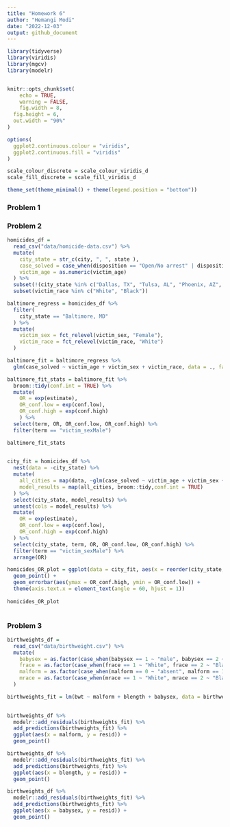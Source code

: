 ```yaml
---
title: "Homework 6"
author: "Hemangi Modi"
date: "2022-12-03"
output: github_document
---
```


```r
library(tidyverse)
library(viridis)
library(mgcv)
library(modelr)


knitr::opts_chunk$set(
	echo = TRUE,
	warning = FALSE,
	fig.width = 8, 
  fig.height = 6,
  out.width = "90%"
)

options(
  ggplot2.continuous.colour = "viridis",
  ggplot2.continuous.fill = "viridis"
)

scale_colour_discrete = scale_colour_viridis_d
scale_fill_discrete = scale_fill_viridis_d

theme_set(theme_minimal() + theme(legend.position = "bottom"))
```

### Problem 1



### Problem 2


```r
homicides_df = 
  read_csv("data/homicide-data.csv") %>% 
  mutate(
    city_state = str_c(city, ", ", state ),
    case_solved = case_when(disposition == "Open/No arrest" | disposition == "Closed without arrest" ~ 0, disposition == "Closed by arrest" ~ 1),
    victim_age = as.numeric(victim_age)
  ) %>% 
  subset(!(city_state %in% c("Dallas, TX", "Tulsa, AL", "Phoenix, AZ", "Kansas City, MO"))) %>% 
  subset(victim_race %in% c("White", "Black"))

```

```r
baltimore_regress = homicides_df %>% 
  filter(
    city_state == "Baltimore, MD"
  ) %>% 
  mutate(
    victim_sex = fct_relevel(victim_sex, "Female"),
    victim_race = fct_relevel(victim_race, "White")
  )

baltimore_fit = baltimore_regress %>% 
  glm(case_solved ~ victim_age + victim_sex + victim_race, data = ., family = binomial())

baltimore_fit_stats = baltimore_fit %>% 
  broom::tidy(conf.int = TRUE) %>%  
  mutate(
    OR = exp(estimate),
    OR_conf.low = exp(conf.low),
    OR_conf.high = exp(conf.high)
    ) %>% 
  select(term, OR, OR_conf.low, OR_conf.high) %>% 
  filter(term == "victim_sexMale")

baltimore_fit_stats
  
```

```r
city_fit = homicides_df %>% 
  nest(data = -city_state) %>% 
  mutate(
    all_cities = map(data, ~glm(case_solved ~ victim_age + victim_sex + victim_race, data = ., family = binomial())),
    model_results = map(all_cities, broom::tidy,conf.int = TRUE)
  ) %>% 
  select(city_state, model_results) %>% 
  unnest(cols = model_results) %>% 
  mutate(
    OR = exp(estimate),
    OR_conf.low = exp(conf.low),
    OR_conf.high = exp(conf.high)
  ) %>% 
  select(city_state, term, OR, OR_conf.low, OR_conf.high) %>% 
  filter(term == "victim_sexMale") %>% 
  arrange(OR)

homicides_OR_plot = ggplot(data = city_fit, aes(x = reorder(city_state, OR), y = OR)) + 
  geom_point() + 
  geom_errorbar(aes(ymax = OR_conf.high, ymin = OR_conf.low)) +
  theme(axis.text.x = element_text(angle = 60, hjust = 1))
  
homicides_OR_plot
  
```


### Problem 3

```r
birthweights_df = 
  read_csv("data/birthweight.csv") %>% 
  mutate(
    babysex = as.factor(case_when(babysex == 1 ~ "male", babysex == 2 ~ "female")),
    frace = as.factor(case_when(frace == 1 ~ "White", frace == 2 ~ "Black", frace == 3 ~ "Asian", frace == 4 ~ "Puerto Rican", frace == 8 ~ "Other", frace == 9 ~ "Unknown")),
    malform = as.factor(case_when(malform == 0 ~ "absent", malform == 1 ~ "present")),
    mrace = as.factor(case_when(mrace == 1 ~ "White", mrace == 2 ~ "Black", mrace == 3 ~ "Asian", mrace == 4 ~ "Puerto Rican", mrace == 8 ~ "Other"))
  )
```

```r
birthweights_fit = lm(bwt ~ malform + blength + babysex, data = birthweights_df)
  
```

```r
birthweights_df %>% 
  modelr::add_residuals(birthweights_fit) %>% 
  add_predictions(birthweights_fit) %>% 
  ggplot(aes(x = malform, y = resid)) +
  geom_point()
```

```r
birthweights_df %>% 
  modelr::add_residuals(birthweights_fit) %>% 
  add_predictions(birthweights_fit) %>% 
  ggplot(aes(x = blength, y = resid)) +
  geom_point()
```


```r
birthweights_df %>% 
  modelr::add_residuals(birthweights_fit) %>% 
  add_predictions(birthweights_fit) %>% 
  ggplot(aes(x = babysex, y = resid)) +
  geom_point()
```


